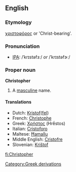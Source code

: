 ==English==

===Etymology===
{{Gr.}} [[χριστοφόρος]] or 'Christ-bearing'.

===Pronunciation===
* [[Wiktionary:Pronunciation_key|IPA]]: /ˈkrɪstəfɜː/ ''or'' /ˈkrɪstəfɝː/

===Proper noun===
'''Christopher'''
#A [[masculine]] name.

====Translations====
*Dutch: [[Kristof]]([[Kristoffel|fel]])
*French: [[Christophe]]
*Greek: [[Χρήστος]] (Hrḗstos)
*Italian: [[Cristoforo]]
*Maltese: [[Ħamallu]]
*Middle English: [[Cristofre]]
*Slovenian: [[Krištof]]
[[Category:Greek derivations]]

[[fi:Christopher]]